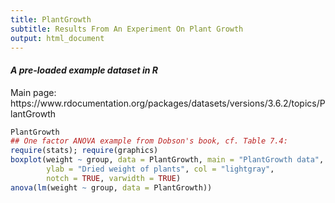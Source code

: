 ```yaml
---
title: PlantGrowth
subtitle: Results From An Experiment On Plant Growth
output: html_document
---
```


#### *A pre-loaded example dataset in R*
Main page: https://www.rdocumentation.org/packages/datasets/versions/3.6.2/topics/PlantGrowth

```r
PlantGrowth
## One factor ANOVA example from Dobson's book, cf. Table 7.4:
require(stats); require(graphics)
boxplot(weight ~ group, data = PlantGrowth, main = "PlantGrowth data",
        ylab = "Dried weight of plants", col = "lightgray",
        notch = TRUE, varwidth = TRUE)
anova(lm(weight ~ group, data = PlantGrowth))
```
